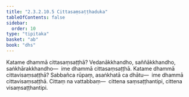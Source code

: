 ```yaml
---
title: "2.3.2.10.5 Cittasaṃsaṭṭhaduka"
tableOfContents: false
sidebar:
  order: 10
type: "tipitaka"
basket: "ab"
book: "dhs"
---
```



<DynamicBreadcrumb />

<Division number="1199" book="dhs">

<Paragraph number="1895" book="dhs">
Katame dhammā cittasaṃsaṭṭhā? Vedanākkhandho, saññākkhandho, saṅkhārakkhandho—  ime dhammā cittasaṃsaṭṭhā.
</Paragraph>

</Division>
<Division number="1200" book="dhs">

<Paragraph number="1896" book="dhs">
Katame dhammā cittavisaṃsaṭṭhā? Sabbañca rūpaṃ, asaṅkhatā ca dhātu—  ime dhammā cittavisaṃsaṭṭhā. Cittaṃ na vattabbaṃ—  cittena saṃsaṭṭhantipi, cittena visaṃsaṭṭhantipi.
</Paragraph>
</Division>